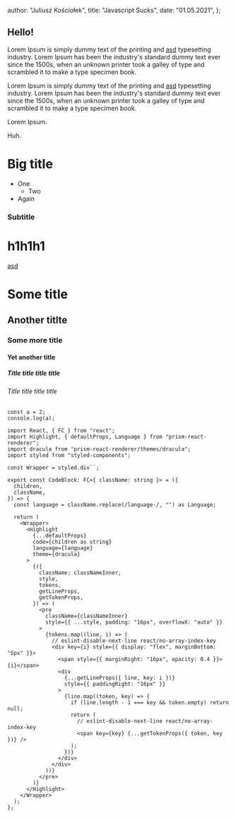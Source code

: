   author: "Juliusz Kościołek",
  title: "Javascript Sucks",
  date: "01.05.2021",
};

## Hello!

Lorem Ipsum is simply dummy text of the printing and [asd](/link) typesetting industry. Lorem Ipsum has been the industry's standard dummy text ever since the 1500s, when an unknown printer took a galley of type and scrambled it to make a type specimen book.

Lorem Ipsum is simply dummy text of the printing and [asd](/link) typesetting industry. Lorem Ipsum has been the industry's standard dummy text ever since the 1500s, when an unknown printer took a galley of type and scrambled it to make a type specimen book.

Lorem Ipsum.

Huh.

# Big title

- One
  - Two
- Again

### Subtitle

# h1h1h1

[asd](/link)

# Some title

## Another titlte

### Some more title

#### Yet another title

##### Title title title title

###### Title title title title

```tsx filename=file.txt
const a = 2;
console.log(a);
```

```tsx filename=index.tsx
import React, { FC } from "react";
import Highlight, { defaultProps, Language } from "prism-react-renderer";
import dracula from "prism-react-renderer/themes/dracula";
import styled from "styled-components";

const Wrapper = styled.div``;

export const CodeBlock: FC<{ className: string }> = ({
  children,
  className,
}) => {
  const language = className.replace(/language-/, "") as Language;

  return (
    <Wrapper>
      <Highlight
        {...defaultProps}
        code={children as string}
        language={language}
        theme={dracula}
      >
        {({
          className: classNameInner,
          style,
          tokens,
          getLineProps,
          getTokenProps,
        }) => (
          <pre
            className={classNameInner}
            style={{ ...style, padding: "16px", overflowX: "auto" }}
          >
            {tokens.map((line, i) => (
              // eslint-disable-next-line react/no-array-index-key
              <div key={i} style={{ display: "flex", marginBottom: "5px" }}>
                <span style={{ marginRight: "16px", opacity: 0.4 }}>{i}</span>
                <div
                  {...getLineProps({ line, key: i })}
                  style={{ paddingRight: "16px" }}
                >
                  {line.map((token, key) => {
                    if (line.length - 1 === key && token.empty) return null;
                    return (
                      // eslint-disable-next-line react/no-array-index-key
                      <span key={key} {...getTokenProps({ token, key })} />
                    );
                  })}
                </div>
              </div>
            ))}
          </pre>
        )}
      </Highlight>
    </Wrapper>
  );
};
```
